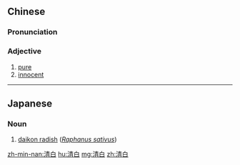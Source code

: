 ==Chinese==
{{zh-forms}}

===Pronunciation===
{{zh-pron
|m=qīngbái
|c=cing1 baak6
|h=pfs=chhîn-pha̍k
|mn=qz:chheng-pia̍k/tw,xm,zz:chheng-pe̍k/twv,xm:chheng-pe̍h
|cat=a
}}

===Adjective===
{{zh-adj}}

# [[pure]]
# [[innocent]]
#: {{zh-x|你 在 被 無可 質疑 的 證明 你 有罪 的 情況 下，都 是 清白。|You are '''innocent''' until proven guilty beyond reasonable doubt.}}

----

==Japanese==
{{ja-kanjitab|清|白}}

===Noun===
{{ja-noun|すずしろ}}

# [[daikon radish]] (''[[Raphanus sativus]]'')

[[zh-min-nan:清白]]
[[hu:清白]]
[[mg:清白]]
[[zh:清白]]